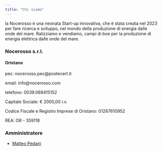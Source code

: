 ```yaml
---
title: "Chi siamo"
---
```


la Nocerosso è una neonata Start-up innovativa, che è stata creata nel 2023 per fare ricerca e sviluppo, nel mondo della produzione di energia dalle onde del mare. Ralizziamo e vendiamo, campi di boe per la produzione di energia elettrica dalle onde del mare.

#### 

### Nocerosso s.r.l.

#### Oristano

pec: nocerosso.pec\@postecert.it

email: info\@nocerosso.com

telefono: 0039.069415152

Capitale Sociale: € 2000,00 i.v.

Codice Fiscale e Registro Imprese di Oristano: 01267610952

REA: OR - 359118

### Amministratore

-   [Matteo Pedani](persone/matteo_pedani/matteo_pedani.html)
